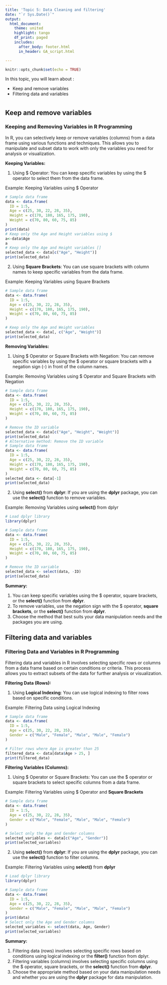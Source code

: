 ```yaml
---
title: 'Topic 5: Data Cleaning and filtering'
date: "`r Sys.Date()`"
output: 
  html_document:
    theme: united
    highlight: tango
    df_print: paged
    includes:
      after_body: footer.html
      in_header: GA_script.html

---
```


```r
knitr::opts_chunk$set(echo = TRUE)
```


In this topic, you will learn about :

- Keep and remove variables
- Filtering data and variables

# {.tabset}

## Keep and remove variables

### Keeping and Removing Variables in R Programming

In R, you can selectively keep or remove variables (columns) from a data frame using various functions and techniques. This allows you to manipulate and subset data to work with only the variables you need for analysis or visualization.

**Keeping Variables:**

1. Using $ Operator: You can keep specific variables by using the $ operator to select them from the data frame.

Example: Keeping Variables using $ Operator

```r
# Sample data frame
data <- data.frame(
  ID = 1:5,
  Age = c(25, 30, 22, 28, 35),
  Height = c(170, 180, 165, 175, 190),
  Weight = c(70, 80, 60, 75, 85)
)
print(data)
# Keep only the Age and Height variables using $
a<-data$Age
a
# Keep only the Age and Height variables []
selected_data <- data[c("Age", "Height")]
print(selected_data)
```

2. Using **Square Brackets**: You can use square brackets with column names to keep specific variables from the data frame.

Example: Keeping Variables using Square Brackets

```r
# Sample data frame
data <- data.frame(
  ID = 1:5,
  Age = c(25, 30, 22, 28, 35),
  Height = c(170, 180, 165, 175, 190),
  Weight = c(70, 80, 60, 75, 85)
)

# Keep only the Age and Weight variables
selected_data <- data[, c("Age", "Weight")]
print(selected_data)
```

**Removing Variables:**

1. Using $ Operator or Square Brackets with Negation: You can remove specific variables by using the $ operator or square brackets with a negation sign (-) in front of the column names.

Example: Removing Variables using $ Operator and Square Brackets with Negation

```r
# Sample data frame
data <- data.frame(
  ID = 1:5,
  Age = c(25, 30, 22, 28, 35),
  Height = c(170, 180, 165, 175, 190),
  Weight = c(70, 80, 60, 75, 85)
)

# Remove the ID variable
selected_data <- data[c("Age", "Height", "Weight")]
print(selected_data)
# Alternative method: Remove the ID variable
# Sample data frame
data <- data.frame(
  ID = 1:5,
  Age = c(25, 30, 22, 28, 35),
  Height = c(170, 180, 165, 175, 190),
  Weight = c(70, 80, 60, 75, 85)
)
selected_data <- data[-1]
print(selected_data)
```

2. Using **select()** from **dplyr**: If you are using the **dplyr** package, you can use the **select()** function to remove variables.

Example: Removing Variables using **select()** from dplyr

```r
# Load dplyr library
library(dplyr)

# Sample data frame
data <- data.frame(
  ID = 1:5,
  Age = c(25, 30, 22, 28, 35),
  Height = c(170, 180, 165, 175, 190),
  Weight = c(70, 80, 60, 75, 85)
)

# Remove the ID variable
selected_data <- select(data, -ID)
print(selected_data)
```

**Summary:**

1. You can keep specific variables using the $ operator, square brackets, or the **select()** function from **dplyr**.
2. To remove variables, use the negation sign with the $ operator, **square brackets**, or the **select()** function from **dplyr**.
3. Choose the method that best suits your data manipulation needs and the packages you are using.

## Filtering data and variables

### Filtering Data and Variables in R Programming


Filtering data and variables in R involves selecting specific rows or columns from a data frame based on certain conditions or criteria. This process allows you to extract subsets of the data for further analysis or visualization.

**Filtering Data (Rows):**

1. Using **Logical Indexing**: You can use logical indexing to filter rows based on specific conditions.

Example: Filtering Data using Logical Indexing

```r
# Sample data frame
data <- data.frame(
  ID = 1:5,
  Age = c(25, 30, 22, 28, 35),
  Gender = c("Male", "Female", "Male", "Male", "Female")
)

# Filter rows where Age is greater than 25
filtered_data <- data[data$Age > 25, ]
print(filtered_data)
```

**Filtering Variables (Columns):**

1. Using $ Operator or Square Brackets: You can use the $ operator or square brackets to select specific columns from a data frame.

Example: Filtering Variables using $ Operator and **Square Brackets**

```r
# Sample data frame
data <- data.frame(
  ID = 1:5,
  Age = c(25, 30, 22, 28, 35),
  Gender = c("Male", "Female", "Male", "Male", "Female")
)

# Select only the Age and Gender columns
selected_variables <- data[c("Age", "Gender")]
print(selected_variables)
```

2. Using **select()** from **dplyr**: If you are using the **dplyr** package, you can use the **select()** function to filter columns.

Example: Filtering Variables using **select()** from **dplyr**

```r
# Load dplyr library
library(dplyr)

# Sample data frame
data <- data.frame(
  ID = 1:5,
  Age = c(25, 30, 22, 28, 35),
  Gender = c("Male", "Female", "Male", "Male", "Female")
)
print(data)
# Select only the Age and Gender columns
selected_variables <- select(data, Age, Gender)
print(selected_variables)
```

**Summary:**

1. Filtering data (rows) involves selecting specific rows based on conditions using logical indexing or the **filter()** function from dplyr.
2. Filtering variables (columns) involves selecting specific columns using the $ operator, square brackets, or the **select()** function from **dplyr**.
3. Choose the appropriate method based on your data manipulation needs and whether you are using the **dplyr** package for data manipulation.

